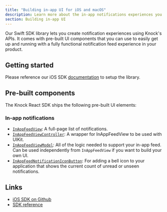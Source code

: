 ```yaml
---
title: "Building in-app UI for iOS and macOS"
description: Learn more about the in-app notifications experiences you can build for iOS and macOS applications with Knock.
section: Building in-app UI
---
```


Our Swift SDK library lets you create notification experiences using Knock's APIs. It comes with pre-built UI components that you can use to easily get up and running with a fully functional notification feed experience in your product.

## Getting started

Please reference our iOS SDK [documentation](https://docs.knock.app/sdks/ios/quick-start) to setup the library.

## Pre-built components

The Knock React SDK ships the following pre-built UI elements:

### In-app notifications

- [`InAppFeedView`](https://docs.knock.app/in-app-ui/ios/components#knockinappfeedview): A full-page list of notifications.
- [`InAppFeedViewController`](https://docs.knock.app/in-app-ui/ios/components#knockinappfeedview): A wrapper for InAppFeedView to be used with UIKit.
- [`InAppFeedViewModel`](https://docs.knock.app/in-app-ui/sdks/ios/reference#knockinappfeedviewmodel): All of the logic needed to support your in-app feed. Can be used independently from `InAppFeedView` if you want to build your own UI.
- [`InAppFeedNotificationIconButton`](https://docs.knock.app/in-app-ui/ios/components#inappfeednotificationiconbutton): For adding a bell icon to your application that shows the current count of unread or unseen notifications.

## Links

- [iOS SDK on Github](https://github.com/knocklabs/knock-swift)
- [SDK reference](/sdks/ios/reference)
